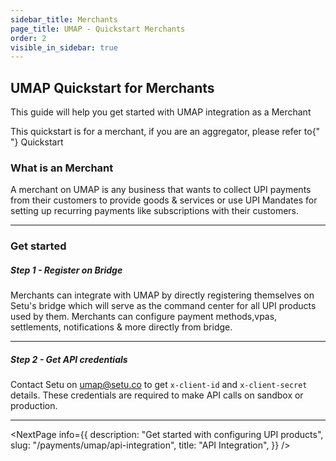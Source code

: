 ```yaml
---
sidebar_title: Merchants
page_title: UMAP - Quickstart Merchants
order: 2
visible_in_sidebar: true
---
```


## UMAP Quickstart for Merchants

This guide will help you get started with UMAP integration as a Merchant

<Callout type="tip">
    This quickstart is for a merchant, if you are an aggregator, please refer to{" "}
    <Link href="/payments/umap/quickstart" target="_blank">
        Quickstart
    </Link>
</Callout>

<br />

### What is an Merchant

A merchant on UMAP is any business that wants to collect UPI payments from their customers to provide goods & services or use UPI Mandates for setting up recurring payments like subscriptions with their customers.

<hr class="primary" />

### Get started

##### Step 1 - Register on Bridge

Merchants can integrate with UMAP by directly registering themselves on Setu's bridge which will serve as the command center for all UPI products used by them. Merchants can configure payment methods,vpas, settlements, notifications & more directly from bridge.

<hr class="primary" />

##### Step 2 - Get API credentials

Contact Setu on <a href="">umap@setu.co</a> to get `x-client-id` and `x-client-secret` details. These credentials are required to make API calls on sandbox or production.

<hr class="primary" />

<NextPage
    info={{
        description:
            "Get started with configuring UPI products",
        slug: "/payments/umap/api-integration",
        title: "API Integration",
    }}
/>

<WasPageHelpful />
